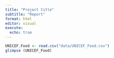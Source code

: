 ```yaml
---
title: "Project title"
subtitle: "Report"
format: html
editor: visual
execute:
  echo: true
---
```


```r
UNICEF_Food <- read.csv("data/UNICEF_Food.csv")
glimpse (UNICEF_Food)
```
